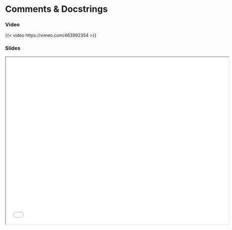 # Comments & Docstrings

### Video

{{< video https://vimeo.com/463992354 >}}

### Slides

```{=html}
<iframe class="slide-deck" src="../slides/slides_comments.html" title="Version Control" width="720" height="540">
</iframe>
```
